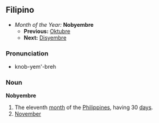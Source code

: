 ==Filipino==
*''Month of the Year:'' '''Nobyembre'''
**'''Previous:''' [[Oktubre]]
**'''Next:''' [[Disyembre]]

===Pronunciation===
*knob-yem'-breh

===Noun===
'''Nobyembre'''
#The eleventh [[month]] of the [[Philippines]], having 30 [[day]]s.
#[[November]]